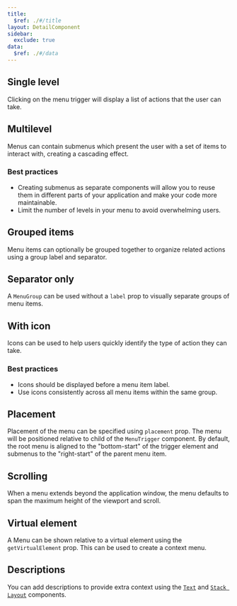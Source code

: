```yaml
---
title:
  $ref: ./#/title
layout: DetailComponent
sidebar:
  exclude: true
data:
  $ref: ./#/data
---
```


<LivePreviewControls>

<LivePreview componentName="menu" exampleName="SingleLevel" >

## Single level

Clicking on the menu trigger will display a list of actions that the user can take.

</LivePreview>

<LivePreview componentName="menu" exampleName="Multilevel" >

## Multilevel

Menus can contain submenus which present the user with a set of items to interact with, creating a cascading effect.

### Best practices

- Creating submenus as separate components will allow you to reuse them in different parts of your application and make your code more maintainable.
- Limit the number of levels in your menu to avoid overwhelming users.

</LivePreview>

<LivePreview componentName="menu" exampleName="GroupedItems" >

## Grouped items

Menu items can optionally be grouped together to organize related actions using a group label and separator.

</LivePreview>

<LivePreview componentName="menu" exampleName="SeparatorOnly" >

## Separator only

A `MenuGroup` can be used without a `label` prop to visually separate groups of menu items.

</LivePreview>

<LivePreview componentName="menu" exampleName="WithIcon" >

## With icon

Icons can be used to help users quickly identify the type of action they can take.

### Best practices

- Icons should be displayed before a menu item label.
- Use icons consistently across all menu items within the same group.

</LivePreview>

<LivePreview componentName="menu" exampleName="Placement" >

## Placement

Placement of the menu can be specified using `placement` prop. The menu will be positioned relative to child of the `MenuTrigger` component.
By default, the root menu is aligned to the "bottom-start" of the trigger element and submenus to the "right-start" of the parent menu item.

</LivePreview>

<LivePreview componentName="menu" exampleName="Scrolling" >

## Scrolling

When a menu extends beyond the application window, the menu defaults to span the maximum height of the viewport and scroll.

</LivePreview>

<LivePreview componentName="menu" exampleName="VirtualElement" >

## Virtual element

A Menu can be shown relative to a virtual element using the `getVirtualElement` prop. This can be used to create a context menu.

</LivePreview>
<LivePreview componentName="menu" exampleName="Descriptions" >

## Descriptions

You can add descriptions to provide extra context using the [`Text`](../text) and [`Stack Layout`](../stack-layout) components.

</LivePreview>
  
</LivePreviewControls>
